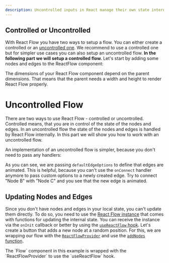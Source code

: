 ```yaml
---
description: Uncontrolled inputs in React manage their own state internally. This guide shows you how to set up and use an uncontrolled flow.
---
```



## Controlled or Uncontrolled

With React Flow you have two ways to setup a flow. You can either create a controlled or an [uncontrolled one](/learn/advanced-use/uncontrolled-flow).
We recommend to use a controlled one but for simpler use cases you can also setup an uncontrolled flow. **In the following part we will setup a controlled flow.** Let's start by adding some nodes and edges to the ReactFlow component:

<Callout type="warning">
  The dimensions of your React Flow component depend on the parent dimensions. That means
  that the parent needs a width and height to render React Flow properly.
</Callout>

<RemoteCodeViewer route="learn/introduction-flow" framework="react" />

# Uncontrolled Flow

There are two ways to use React Flow - controlled or uncontrolled. Controlled means, that you are in control of the state of the nodes and edges. In an uncontrolled flow the state of the nodes and edges is handled by React Flow internally. In this part we will show you how to work with an uncontrolled flow.

An implementation of an uncontrolled flow is simpler, because you don't need to pass any handlers:

<RemoteCodeViewer route="learn/uncontrolled" framework="react" />

As you can see, we are passing `defaultEdgeOptions` to define that edges are animated. This is helpful, because you can't use the `onConnect` handler anymore to pass custom options to a newly created edge. Try to connect "Node B" with "Node C" and you see that the new edge is animated.

## Updating Nodes and Edges

Since you don't have nodes and edges in your local state, you can't update them directly. To do so, you need to use the [React Flow instance](/api-reference/types/react-flow-instance) that comes with functions for updating the internal state. You can receive the instance via the `onInit` callback or better by using the [`useReactFlow` hook](/api-reference/hooks/use-react-flow). Let's create a button that adds a new node at a random position. For this, we are wrapping our flow with the [`ReactFlowProvider`](/api-reference/react-flow-provider) and use the [`addNodes` function](/api-reference/types/react-flow-instance#nodes-and-edges).

<Callout>
  The `Flow` component in this example is wrapped with the `ReactFlowProvider` to use the
  `useReactFlow` hook.
</Callout>

<RemoteCodeViewer route="learn/uncontrolled-2" framework="react" />
